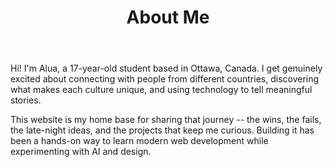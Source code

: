 ﻿---
name: "Alua"
title: "About Me"
location: "Ottawa, Canada"
highlightsTitle: "What I'm focused on right now"
highlights:
  - "Model UN delegate and cultural storyteller with a love for diplomacy."
  - "Building digital projects that celebrate Kazakh heritage and global connections."
  - "Learning AI and full-stack development to support community initiatives."
image: "/images/avatar.png"
---
Hi! I'm Alua, a 17-year-old student based in Ottawa, Canada. I get genuinely excited about connecting with people from different countries, discovering what makes each culture unique, and using technology to tell meaningful stories.

This website is my home base for sharing that journey -- the wins, the fails, the late-night ideas, and the projects that keep me curious. Building it has been a hands-on way to learn modern web development while experimenting with AI and design.
